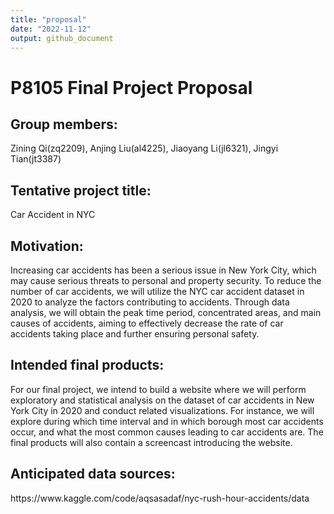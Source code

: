 ```yaml
---
title: "proposal"
date: "2022-11-12"
output: github_document
---
```


# P8105 Final Project Proposal 
## Group members:
Zining Qi(zq2209), Anjing Liu(al4225), Jiaoyang Li(jl6321), Jingyi Tian(jt3387)

## Tentative project title:
Car Accident in NYC

## Motivation:
Increasing car accidents has been a serious issue in New York City, which may cause serious threats to personal and property security. To reduce the number of car accidents, we will utilize the NYC car accident dataset in 2020 to analyze the factors contributing to accidents. Through data analysis, we will obtain the peak time period, concentrated areas, and main causes of accidents, aiming to effectively decrease the rate of car accidents taking place and further ensuring personal safety.

## Intended final products:
For our final project, we intend to build a website where we will perform exploratory and statistical analysis on the dataset of car accidents in New York City in 2020 and conduct related visualizations. For instance, we will explore during which time interval and in which borough most car accidents occur, and what the most common causes leading to car accidents are. The final products will also contain a screencast introducing the website. 

## Anticipated data sources:
https://www.kaggle.com/code/aqsasadaf/nyc-rush-hour-accidents/data
